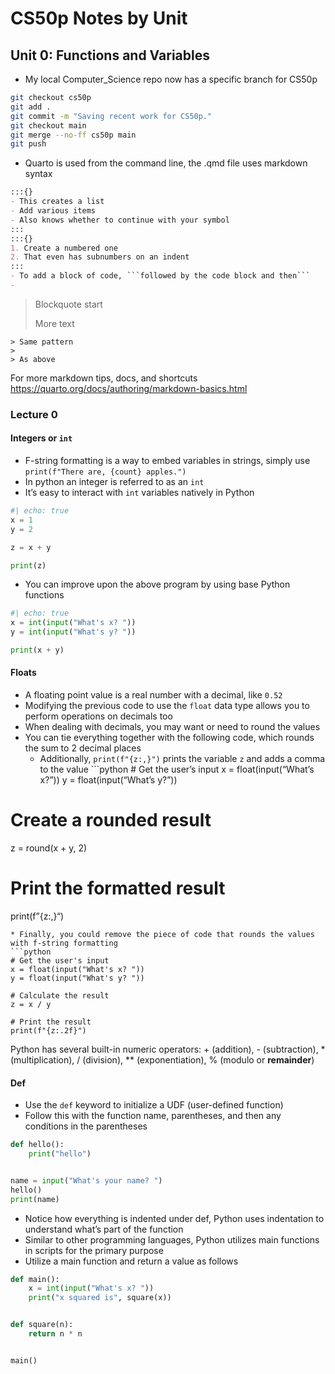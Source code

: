 # CS50p Notes by Unit
## Unit 0: Functions and Variables
:::{}
- My local Computer_Science repo now has a specific branch for CS50p
```zsh
git checkout cs50p
git add .
git commit -m "Saving recent work for CS50p."
git checkout main
git merge --no-ff cs50p main
git push
```
- Quarto is used from the command line, the .qmd file uses markdown syntax
```md
:::{}
- This creates a list
- Add various items
- Also knows whether to continue with your symbol
:::
:::{}
1. Create a numbered one
2. That even has subnumbers on an indent
:::
- To add a block of code, ```followed by the code block and then```
-  
```
> Blockquote start 
> 
> More text

```
> Same pattern
> 
> As above
```
:::
:::{.callout-note}
For more markdown tips, docs, and shortcuts <https://quarto.org/docs/authoring/markdown-basics.html>
:::

### Lecture 0
#### Integers or `int`
:::{}
* F-string formatting is a way to embed variables in strings, simply use ```print(f"There are, {count} apples.")```
* In python an integer is referred to as an `int` 
* It's easy to interact with `int` variables natively in Python
```python
#| echo: true
x = 1
y = 2

z = x + y

print(z)
```
* You can improve upon the above program by using base Python functions
```python
#| echo: true
x = int(input("What's x? "))
y = int(input("What's y? "))

print(x + y)
```
:::
#### Floats
:::{}
* A floating point value is a real number with a decimal, like `0.52`
* Modifying the previous code to use the `float` data type allows you to perform operations on decimals too
* When dealing with decimals, you may want or need to round the values
* You can tie everything together with the following code, which rounds the sum to 2 decimal places
  * Additionally, ```print(f"{z:,}")``` prints the variable `z` and adds a comma to the value
```python
# Get the user's input
x = float(input("What's x? "))
y = float(input("What's y? "))

# Create a rounded result
z = round(x + y, 2)

# Print the formatted result
print(f"{z:,}")
```
* Finally, you could remove the piece of code that rounds the values with f-string formatting
```python
# Get the user's input
x = float(input("What's x? "))
y = float(input("What's y? "))

# Calculate the result
z = x / y

# Print the result
print(f"{z:.2f}")
```
:::
::: {.callout-note}
Python has several built-in numeric operators: + (addition), - (subtraction), * (multiplication), / (division), ** (exponentiation),
% (modulo or **remainder**)
:::
#### Def
:::{}
* Use the `def` keyword to initialize a UDF (user-defined function)
* Follow this with the function name, parentheses, and then any conditions in the parentheses
```python
def hello():
    print("hello")


name = input("What's your name? ")
hello()
print(name)
```
* Notice how everything is indented under def, Python uses indentation to understand what's part of the function
* Similar to other programming languages, Python utilizes main functions in scripts for the primary purpose
* Utilize a main function and return a value as follows
```python
def main():
    x = int(input("What's x? "))
    print("x squared is", square(x))


def square(n):
    return n * n


main()
```
:::

